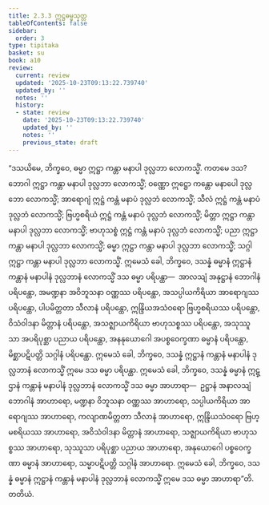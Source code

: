 ```yaml
---
title: 2.3.3 ဣဋ္ဌဓမ္မသုတ္တ
tableOfContents: false
sidebar:
  order: 3
type: tipitaka
basket: su
book: a10
review:
  current: review
  updated: '2025-10-23T09:13:22.739740'
  updated_by: ''
  notes: ''
  history:
  - state: review
    date: '2025-10-23T09:13:22.739740'
    updated_by: ''
    notes: ''
    previous_state: draft
---
```



<ReviewStatus review={frontmatter.review} showDetails={true} />

<HypothesisAnnotation frontmatter={frontmatter} />

<DynamicBreadcrumb />

<Division number="73" book="a10" e="ch" v="17" p="364">

<Paragraph number="541" book="a10">
“ဒသယိမေ, ဘိက္ခဝေ, ဓမ္မာ ဣဋ္ဌာ ကန္တာ မနာပါ ဒုလ္လဘာ လောကသ္မိံ. ကတမေ ဒသ? ဘောဂါ ဣဋ္ဌာ ကန္တာ မနာပါ ဒုလ္လဘာ လောကသ္မိံ; ဝဏ္ဏော ဣဋ္ဌော ကန္တော မနာပေါ ဒုလ္လဘော လောကသ္မိံ; အာရောဂျံ ဣဋ္ဌံ ကန္တံ မနာပံ ဒုလ္လဘံ လောကသ္မိံ; သီလံ ဣဋ္ဌံ ကန္တံ မနာပံ ဒုလ္လဘံ လောကသ္မိံ; ဗြဟ္မစရိယံ ဣဋ္ဌံ ကန္တံ မနာပံ ဒုလ္လဘံ လောကသ္မိံ; မိတ္တာ ဣဋ္ဌာ ကန္တာ မနာပါ ဒုလ္လဘာ လောကသ္မိံ; ဗာဟုသစ္စံ ဣဋ္ဌံ ကန္တံ မနာပံ ဒုလ္လဘံ လောကသ္မိံ; ပညာ ဣဋ္ဌာ ကန္တာ မနာပါ ဒုလ္လဘာ လောကသ္မိံ; ဓမ္မာ ဣဋ္ဌာ ကန္တာ မနာပါ ဒုလ္လဘာ လောကသ္မိံ; သဂ္ဂါ ဣဋ္ဌာ ကန္တာ မနာပါ ဒုလ္လဘာ လောကသ္မိံ.
</Paragraph>

<Paragraph number="542" book="a10">
ဣမေသံ ခေါ, ဘိက္ခဝေ, ဒသန္နံ ဓမ္မာနံ ဣဋ္ဌာနံ ကန္တာနံ မနာပါနံ ဒုလ္လဘာနံ လောကသ္မိံ ဒသ ဓမ္မာ ပရိပန္ထာ—  အာလသျံ အနုဋ္ဌာနံ ဘောဂါနံ ပရိပန္ထော, အမဏ္ဍနာ အဝိဘူသနာ ဝဏ္ဏဿ ပရိပန္ထော, အသပ္ပါယကိရိယာ အာရောဂျဿ ပရိပန္ထော, ပါပမိတ္တတာ သီလာနံ ပရိပန္ထော, ဣန္ဒြိယအသံဝရော ဗြဟ္မစရိယဿ ပရိပန္ထော, ဝိသံဝါဒနာ မိတ္တာနံ ပရိပန္ထော, အသဇ္ဈာယကိရိယာ ဗာဟုသစ္စဿ ပရိပန္ထော, အသုဿူသာ အပရိပုစ္ဆာ ပညာယ ပရိပန္ထော, အနနုယောဂေါ အပစ္စဝေက္ခဏာ ဓမ္မာနံ ပရိပန္ထော, မိစ္ဆာပဋိပတ္တိ သဂ္ဂါနံ ပရိပန္ထော. ဣမေသံ ခေါ, ဘိက္ခဝေ, ဒသန္နံ ဣဋ္ဌာနံ ကန္တာနံ မနာပါနံ ဒုလ္လဘာနံ လောကသ္မိံ ဣမေ ဒသ ဓမ္မာ ပရိပန္ထာ.
</Paragraph>

<Paragraph number="543" book="a10">
ဣမေသံ ခေါ, ဘိက္ခဝေ, ဒသန္နံ ဓမ္မာနံ ဣဋ္ဌာနံ ကန္တာနံ မနာပါနံ ဒုလ္လဘာနံ လောကသ္မိံ ဒသ ဓမ္မာ အာဟာရာ—  ဥဋ္ဌာနံ အနာလသျံ ဘောဂါနံ အာဟာရော, မဏ္ဍနာ ဝိဘူသနာ ဝဏ္ဏဿ အာဟာရော, သပ္ပါယကိရိယာ အာရောဂျဿ အာဟာရော, ကလျာဏမိတ္တတာ သီလာနံ အာဟာရော, ဣန္ဒြိယသံဝရော ဗြဟ္မစရိယဿ အာဟာရော, အဝိသံဝါဒနာ မိတ္တာနံ အာဟာရော, သဇ္ဈာယကိရိယာ ဗာဟုသစ္စဿ အာဟာရော, သုဿူသာ ပရိပုစ္ဆာ ပညာယ အာဟာရော, အနုယောဂေါ ပစ္စဝေက္ခဏာ ဓမ္မာနံ အာဟာရော, သမ္မာပဋိပတ္တိ သဂ္ဂါနံ အာဟာရော. ဣမေသံ ခေါ, ဘိက္ခဝေ, ဒသန္နံ ဓမ္မာနံ ဣဋ္ဌာနံ ကန္တာနံ မနာပါနံ ဒုလ္လဘာနံ လောကသ္မိံ ဣမေ ဒသ ဓမ္မာ အာဟာရာ”တိ.

</Paragraph>
</Division>

<Paragraph number="544" type="center" book="a10">
တတိယံ.
</Paragraph>
